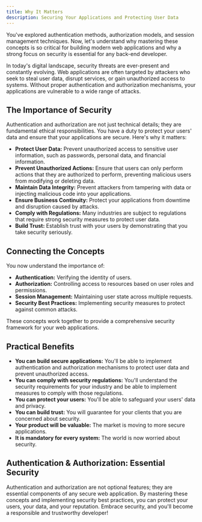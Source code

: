 ```yaml
---
title: Why It Matters
description: Securing Your Applications and Protecting User Data
---
```


You've explored authentication methods, authorization models, and session management techniques.
Now, let's understand why mastering these concepts is so critical for building modern web applications and why a strong focus on security is essential for any back-end developer.

In today's digital landscape, security threats are ever-present and constantly evolving.
Web applications are often targeted by attackers who seek to steal user data, disrupt services, or gain unauthorized access to systems.
Without proper authentication and authorization mechanisms, your applications are vulnerable to a wide range of attacks.

## The Importance of Security

Authentication and authorization are not just technical details; they are fundamental ethical responsibilities.
You have a duty to protect your users' data and ensure that your applications are secure.
Here's why it matters:

- **Protect User Data:** Prevent unauthorized access to sensitive user information, such as passwords, personal data, and financial information.
- **Prevent Unauthorized Actions:** Ensure that users can only perform actions that they are authorized to perform, preventing malicious users from modifying or deleting data.
- **Maintain Data Integrity:** Prevent attackers from tampering with data or injecting malicious code into your applications.
- **Ensure Business Continuity:** Protect your applications from downtime and disruption caused by attacks.
- **Comply with Regulations:** Many industries are subject to regulations that require strong security measures to protect user data.
- **Build Trust:** Establish trust with your users by demonstrating that you take security seriously.

## Connecting the Concepts

You now understand the importance of:

- **Authentication:** Verifying the identity of users.
- **Authorization:** Controlling access to resources based on user roles and permissions.
- **Session Management:** Maintaining user state across multiple requests.
- **Security Best Practices:** Implementing security measures to protect against common attacks.

These concepts work together to provide a comprehensive security framework for your web applications.

## Practical Benefits

- **You can build secure applications:** You'll be able to implement authentication and authorization mechanisms to protect user data and prevent unauthorized access.
- **You can comply with security regulations:** You'll understand the security requirements for your industry and be able to implement measures to comply with those regulations.
- **You can protect your users:** You'll be able to safeguard your users' data and privacy.
- **You can build trust:** You will guarantee for your clients that you are concerned about security.
- **Your product will be valuable:** The market is moving to more secure applications.
- **It is mandatory for every system:** The world is now worried about security.

## Authentication & Authorization: Essential Security

Authentication and authorization are not optional features; they are essential components of any secure web application.
By mastering these concepts and implementing security best practices, you can protect your users, your data, and your reputation.
Embrace security, and you'll become a responsible and trustworthy developer!
